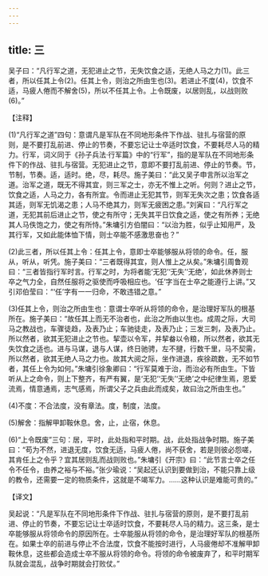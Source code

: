 ```yaml
---
---
---
```

title: 三
---



吴子曰：“凡行军之道，无犯进止之节，无失饮食之适，无绝人马之力(1)。此三者，所以任其上令(2)。任其上令，则治之所由生也(3)。若进止不度(4)，饮食不适，马疲人倦而不解舍(5)，所以不任其上令。上令既废，以居则乱，以战则败(6)。”

【注释】

(1)“凡行军之道”四句：意谓凡是军队在不同地形条件下作战、驻扎与宿营的原则，是不要打乱前进、停止的节奏，不要忘记让士卒适时饮食，不要耗尽人马的精力。行军，词义同于《孙子兵法·行军篇》中的“行军”，指的是军队在不同地形条件下的作战、驻扎与宿营。无犯进止之节，意即不要打乱前进、停止的节奏。节，节制，节奏。适，适时。绝，尽，耗尽。施子美曰：“此又吴子申言所以治军之道。治军之道，既无不得其宜，则三军之士，亦无不惟上之听。何则？进止之节，饮食之适，人马之力，各有所宜。令而进止无犯其节，则军无失次之患；饮食各适其适，则军无饥渴之患；人马不绝其力，则军无疲困之患。”刘寅曰：“凡行军之道，无犯其前后进止之节，使之有所守；无失其平日饮食之适，使之有所养；无绝其人马佚饱之力，使之有所恃。”朱墉引方伯闇曰：“以治为胜，似乎止知用严，及其行军，又如此能体恤下情，则士卒能不感激思奋也？”

(2)此三者，所以任其上令：任其上令，意即士卒能够服从将领的命令。任，服从，听从，听凭。施子美曰：“三者既得其宜，则人惟上之从矣。”朱墉引周鲁观曰：“三者皆指行军时言。行军之时，为将者能‘无犯’‘无失’‘无绝’，如此休养则士卒之气力全，自然任服将之驱使而呼吸相应也。‘任’字当在士卒之能遵行上讲。”又引邓伯莹曰：“‘任’字有一一归命，不敢违错之意。”

(3)任其上令，则治之所由生也：意谓士卒听从将领的命令，是治理好军队的根基所在。施子美曰：“故任其上而无不治者也，此治之所由以生也。成周之际，大司马之教战也，车骤徒趋，及表乃止；车驰徒走，及表乃止；三发三刺，及表乃止。所以然者，欲其无犯进止之节也。挈壶以令军，并挈畚以令粮，所以然者，欲其无失饮食之适也。进与马谋，退与人谋，终日驰骋，左不揵，行数千里，马不契需，所以然者，欲其无绝人马之力也。故其大阅之际，坐作进退，疾徐疏数，无不如节者，其任上令为如何。”朱墉引徐象卿曰：“行军莫难于治，而治必有所由生。下皆听从上之命令，则上下整齐，有严有翼，是‘无犯’‘无失’‘无绝’之中纪律生焉，恩爱流焉，情意通焉，志气感焉，所谓父子之兵由此而成矣，故曰治之所由生也。”

(4)不度：不合法度，没有章法。度，制度，法度。

(5)解舍：指解甲卸鞍休息。舍，止，止宿，休息。

(6)“上令既废”三句：居，平时，此处指和平时期。战，此处指战争时期。施子美曰：“苟为不然，进退无度，饮食无适，马疲人倦，尚不获舍，若是则彼必怨嗟，其肯任上之令乎？宜其居则乱而战则败也。”朱墉引《开宗》曰：“此节言士卒之任令不任令，由养之裕与不裕。”张少瑜说：“吴起还认识到要做到治，不能只靠上级的教令，还需要一定的物质条件，这就是不竭军力。……这种认识是难能可贵的。”

【译文】

吴起说：“凡是军队在不同地形条件下作战、驻扎与宿营的原则，是不要打乱前进、停止的节奏，不要忘记让士卒适时饮食，不要耗尽人马的精力。这三条，是士卒能够服从将领命令的原因所在。士卒能服从将领的命令，是治理好军队的根基所在。如果士卒的前进与停止不合法度，饮食不能按时进行，人马疲倦却不准解甲卸鞍休息，这些都会造成士卒不服从将领的命令。将领的命令被废弃了，和平时期军队就会混乱，战争时期就会打败仗。”